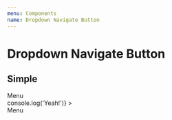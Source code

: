 ```yaml
---
menu: Components
name: Dropdown Navigate Button
---
```



# Dropdown Navigate Button

## Simple

<Playground>
    <DropdownNavigateButton 
        title="Without Action"
    >
        <div style={{width: '300px', height: '400px', backgroundColor: 'black', color: 'white'}}>Menu</div>
    </DropdownNavigateButton>
    <DropdownNavigateButton 
        title="With Action"
        onClick={() => console.log('Yeah!')}
    >
         <div style={{width: '300px', height: '400px', backgroundColor: 'black', color: 'white'}}>Menu</div>
    </DropdownNavigateButton>
</Playground>
